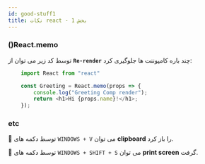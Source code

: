 ```yaml
---
id: good-stuff1
title: نکات react - بخش 1
---
```


### ()React.memo

توسط کد زیر می توان از **`Re-render`** چند باره کامپوننت ها جلوگیری کرد:

<div dir="ltr">

```js
    import React from "react"

    const Greeting = React.memo(props => {
        console.log("Greeting Comp render");
        return <h1>Hi {props.name}!</h1>;
    });
```

</div>

### etc

🎉 توسط دکمه های `WINDOWS + V` می توان **clipboard** را باز کرد.

🎉 توسط دکمه های `WINDOWS + SHIFT + S` می توان **print screen** گرفت.